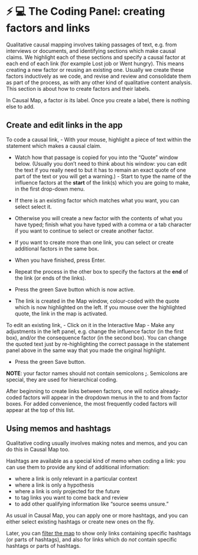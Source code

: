 # ⚡ 💻 The Coding Panel: creating factors and links

Qualitative causal mapping involves taking passages of text, e.g. from interviews or documents, and identifying sections which make causal claims. We highlight each of these sections and specify a causal factor at each end of each link (for example Lost job or Went hungry). This means creating a new factor or reusing an existing one. Usually we create these factors inductively as we code, and revise and review and consolidate them as part of the process, as with any other kind of qualitative content analysis. This section is about how to create factors and their labels.


In Causal Map, a factor *is* its label. Once you create a label, there is nothing else to add.

##  Create and edit links in the app

To code a causal link, - With your mouse, highlight a piece of text within the statement which makes a causal claim.

- Watch how that passage is copied for you into the “Quote” window below. (Usually you don't need to think about his window: you can edit the text if you really need to but it has to remain an exact quote of one part of the text or you will get a warning.) - Start to type the name of the influence factors at the **start** of the link(s) which you are going to make, in the first drop-down menu.

- If there is an existing factor which matches what you want, you can select select it.

- Otherwise you will create a new factor with the contents of what you have typed; finish what you have typed with a comma or a tab character if you want to continue to select or create another factor.

- If you want to create more than one link, you can select or create additional factors in the same box.

- When you have finished, press Enter.

- Repeat the process in the other box to specify the factors at the **end** of the link (or ends of the links).

- Press the green Save button which is now active.

- The link is created in the Map window, colour-coded with the quote which is now highlighted on the left. If you mouse over the highlighted quote, the link in the map is activated.

To edit an existing link, - Click on it in the Interactive Map - Make any adjustments in the left panel, e.g. change the influence factor (in the first box), and/or the consequence factor (in the second box). You can change the quoted text just by re-highlighting the correct passage in the statement panel above in the same way that you made the original highlight.

- Press the green Save button.

**NOTE**: your factor names should not contain semicolons **;**. Semicolons are special, they are used for hierarchical coding.

After beginning to create links between factors, one will notice already-coded factors will appear in the dropdown menus in the to and from factor boxes. For added convenience, the most frequently coded factors will appear at the top of this list.

## Using memos and hashtags

Qualitative coding usually involves making notes and memos, and you can do this in Causal Map too.

Hashtags are available as a special kind of memo when coding a link: you can use them to provide any kind of additional information:

- where a link is only relevant in a particular context
- where a link is only a hypothesis
- where a link is only projected for the future
- to tag links you want to come back and review
- to add other qualifying information like “source seems unsure.”

As usual in Causal Map, you can apply one or more hashtags, and you can either select existing hashtags or create new ones on the fly.

Later, you can [filter the map](https://guide.causalmap.app/analysis.html#filtering-the-map-by-link-hashtag-memo) to show only links containing specific hashtags (or parts of hashtags), and also for links which do *not* contain specific hashtags or parts of hashtags.

